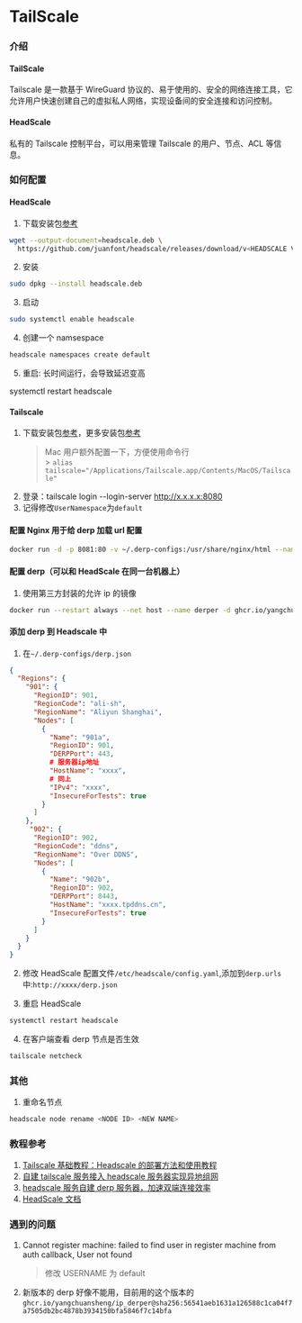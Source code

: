 # TailScale

### 介绍

#### TailScale

Tailscale 是一款基于 WireGuard 协议的、易于使用的、安全的网络连接工具，它允许用户快速创建自己的虚拟私人网络，实现设备间的安全连接和访问控制。

#### HeadScale

私有的 Tailscale 控制平台，可以用来管理 Tailscale 的用户、节点、ACL 等信息。

### 如何配置

#### HeadScale

1. 下载安装包[参考](https://github.com/juanfont/headscale/releases)

```bash
wget --output-document=headscale.deb \
  https://github.com/juanfont/headscale/releases/download/v<HEADSCALE VERSION>/headscale_<HEADSCALE VERSION>_linux_<ARCH>.deb
```

2. 安装

```bash
sudo dpkg --install headscale.deb
```

3. 启动

```bash
sudo systemctl enable headscale
```

4. 创建一个 namsespace

```bash
headscale namespaces create default
```

5. 重启: 长时间运行，会导致延迟变高

systemctl restart headscale

#### Tailscale

1. 下载安装包[参考](https://tailscale.com/download)，更多安装包[参考](https://pkgs.tailscale.com/stable/#macos)
   > Mac 用户额外配置一下，方便使用命令行<br/>>
   > `alias tailscale="/Applications/Tailscale.app/Contents/MacOS/Tailscale"`
2. 登录：tailscale login --login-server http://x.x.x.x:8080
3. 记得修改`UserNamespace`为`default`

#### 配置 Nginx 用于给 derp 加载 url 配置

```bash
docker run -d -p 8081:80 -v ~/.derp-configs:/usr/share/nginx/html --name mynginx nginx
```

#### 配置 derp（可以和 HeadScale 在同一台机器上）

1. 使用第三方封装的允许 ip 的镜像

```bash
docker run --restart always --net host --name derper -d ghcr.io/yangchuansheng/ip_derper
```

#### 添加 derp 到 Headscale 中

1. 在`~/.derp-configs/derp.json`

```json
{
  "Regions": {
    "901": {
      "RegionID": 901,
      "RegionCode": "ali-sh",
      "RegionName": "Aliyun Shanghai",
      "Nodes": [
        {
          "Name": "901a",
          "RegionID": 901,
          "DERPPort": 443,
          # 服务器ip地址
          "HostName": "xxxx",
          # 同上
          "IPv4": "xxxx",
          "InsecureForTests": true
        }
      ]
    },
     "902": {
      "RegionID": 902,
      "RegionCode": "ddns",
      "RegionName": "Over DDNS",
      "Nodes": [
        {
          "Name": "902b",
          "RegionID": 902,
          "DERPPort": 8443,
          "HostName": "xxxx.tpddns.cn",
          "InsecureForTests": true
        }
      ]
    }
  }
}
```

2. 修改 HeadScale 配置文件`/etc/headscale/config.yaml`,添加到`derp.urls`中:`http://xxxx/derp.json`

3. 重启 HeadScale

```bash
systemctl restart headscale
```

4. 在客户端查看 derp 节点是否生效

```bash
tailscale netcheck
```

### 其他

1. 重命名节点

```bash
headscale node rename <NODE ID> <NEW NAME>
```

### 教程参考

1. [Tailscale 基础教程：Headscale 的部署方法和使用教程](https://icloudnative.io/posts/how-to-set-up-or-migrate-headscale/)
2. [自建 tailscale 服务接入 headscale 服务器实现异地组网](https://www.nodeseek.com/post-31070-1)
3. [headscale 服务自建 derp 服务器，加速双端连接效率](https://www.nodeseek.com/post-31284-1)
4. [HeadScale 文档](https://headscale.net/)

### 遇到的问题

1. Cannot register machine: failed to find user in register machine from auth callback, User not found
   > 修改 USERNAME 为 default
2. 新版本的 derp 好像不能用，目前用的这个版本的`ghcr.io/yangchuansheng/ip_derper@sha256:56541aeb1631a126588c1ca04f7a7505db2bc4878b3934150bfa5846f7c14bfa`